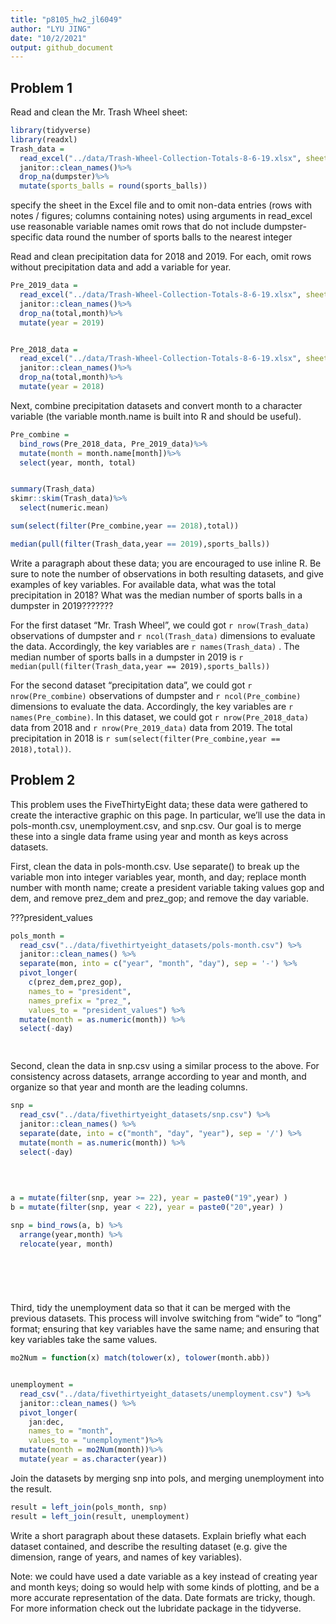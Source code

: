 ```yaml
---
title: "p8105_hw2_jl6049"
author: "LYU JING"
date: "10/2/2021"
output: github_document
---
```


## Problem 1

Read and clean the Mr. Trash Wheel sheet:

```r
library(tidyverse)
library(readxl)
Trash_data = 
  read_excel("../data/Trash-Wheel-Collection-Totals-8-6-19.xlsx", sheet = "Mr. Trash Wheel", range = "A2:N408") %>%
  janitor::clean_names()%>%
  drop_na(dumpster)%>%
  mutate(sports_balls = round(sports_balls))


```


specify the sheet in the Excel file and to omit non-data entries (rows with notes / figures; columns containing notes) using arguments in read_excel
use reasonable variable names
omit rows that do not include dumpster-specific data
round the number of sports balls to the nearest integer

Read and clean precipitation data for 2018 and 2019. For each, omit rows without precipitation data and add a variable for year.
```r

Pre_2019_data = 
  read_excel("../data/Trash-Wheel-Collection-Totals-8-6-19.xlsx", sheet = "2019 Precipitation", skip = 1)%>%
  janitor::clean_names()%>%
  drop_na(total,month)%>%
  mutate(year = 2019)


Pre_2018_data = 
  read_excel("../data/Trash-Wheel-Collection-Totals-8-6-19.xlsx", sheet = "2018 Precipitation", skip = 1)%>%
  janitor::clean_names()%>%
  drop_na(total,month)%>%
  mutate(year = 2018)
```

 Next, combine precipitation datasets and convert month to a character variable (the variable month.name is built into R and should be useful).

```r



Pre_combine = 
  bind_rows(Pre_2018_data, Pre_2019_data)%>%
  mutate(month = month.name[month])%>%
  select(year, month, total)


summary(Trash_data)
skimr::skim(Trash_data)%>%
  select(numeric.mean)

sum(select(filter(Pre_combine,year == 2018),total))

median(pull(filter(Trash_data,year == 2019),sports_balls))
```

Write a paragraph about these data; you are encouraged to use inline R. Be sure to note the number of observations in both resulting datasets, and give examples of key variables. For available data, what was the total precipitation in 2018? What was the median number of sports balls in a dumpster in 2019???????

For the first dataset "Mr. Trash Wheel", we could got `r nrow(Trash_data)` observations of dumpster and `r ncol(Trash_data)` dimensions to evaluate the data. Accordingly, the key variables are `r names(Trash_data)` .  The median number of sports balls in a dumpster in 2019 is `r median(pull(filter(Trash_data,year == 2019),sports_balls))`

For the second dataset "precipitation data", we could got `r nrow(Pre_combine)` observations of dumpster and `r ncol(Pre_combine)` dimensions to evaluate the data. Accordingly, the key variables are `r names(Pre_combine)`. In this dataset, we could got `r nrow(Pre_2018_data)` data from 2018 and `r nrow(Pre_2019_data)` data from 2019. The total precipitation in 2018 is `r sum(select(filter(Pre_combine,year == 2018),total))`.


## Problem 2

This problem uses the FiveThirtyEight data; these data were gathered to create the interactive graphic on this page. In particular, we’ll use the data in pols-month.csv, unemployment.csv, and snp.csv. Our goal is to merge these into a single data frame using year and month as keys across datasets.

First, clean the data in pols-month.csv. Use separate() to break up the variable mon into integer variables year, month, and day; replace month number with month name;
create a president variable taking values gop and dem, and remove prez_dem and prez_gop; and remove the day variable.

???president_values

```r
pols_month = 
  read_csv("../data/fivethirtyeight_datasets/pols-month.csv") %>%
  janitor::clean_names() %>%
  separate(mon, into = c("year", "month", "day"), sep = '-') %>%
  pivot_longer(
    c(prez_dem,prez_gop),
    names_to = "president", 
    names_prefix = "prez_",
    values_to = "president_values") %>%
  mutate(month = as.numeric(month)) %>%
  select(-day)

  
```


Second, clean the data in snp.csv using a similar process to the above. For consistency across datasets, arrange according to year and month, and organize so that year and month are the leading columns.

```r
snp = 
  read_csv("../data/fivethirtyeight_datasets/snp.csv") %>%
  janitor::clean_names() %>%
  separate(date, into = c("month", "day", "year"), sep = '/') %>%
  mutate(month = as.numeric(month)) %>%
  select(-day)

  
  
  
a = mutate(filter(snp, year >= 22), year = paste0("19",year) )
b = mutate(filter(snp, year < 22), year = paste0("20",year) )

snp = bind_rows(a, b) %>%
  arrange(year,month) %>%
  relocate(year, month) 
  



  
```
Third, tidy the unemployment data so that it can be merged with the previous datasets. This process will involve switching from “wide” to “long” format; ensuring that key variables have the same name; and ensuring that key variables take the same values.

```r
mo2Num = function(x) match(tolower(x), tolower(month.abb))


unemployment = 
  read_csv("../data/fivethirtyeight_datasets/unemployment.csv") %>%
  janitor::clean_names() %>%
  pivot_longer(
    jan:dec,
    names_to = "month", 
    values_to = "unemployment")%>%
  mutate(month = mo2Num(month))%>%
  mutate(year = as.character(year))
```

Join the datasets by merging snp into pols, and merging unemployment into the result.

```r
result = left_join(pols_month, snp)
result = left_join(result, unemployment)
```

Write a short paragraph about these datasets. Explain briefly what each dataset contained, and describe the resulting dataset (e.g. give the dimension, range of years, and names of key variables).





Note: we could have used a date variable as a key instead of creating year and month keys; doing so would help with some kinds of plotting, and be a more accurate representation of the data. Date formats are tricky, though. For more information check out the lubridate package in the tidyverse.






